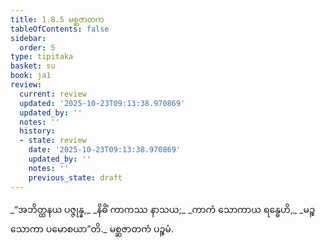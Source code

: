 ```yaml
---
title: 1.8.5 မစ္ဆဇာတက
tableOfContents: false
sidebar:
  order: 5
type: tipitaka
basket: su
book: ja1
review:
  current: review
  updated: '2025-10-23T09:13:38.970869'
  updated_by: ''
  notes: ''
  history:
  - state: review
    date: '2025-10-23T09:13:38.970869'
    updated_by: ''
    notes: ''
    previous_state: draft
---
```



<ReviewStatus review={frontmatter.review} showDetails={true} />

<HypothesisAnnotation frontmatter={frontmatter} />

<DynamicBreadcrumb />

<Division number="75" book="ja1" e="ch" v="22" p="18">

<Paragraph number="165" type="verses" book="ja1">
_“အဘိတ္ထနယ ပဇ္ဇုန္န,_  
_နိဓိံ ကာကဿ နာသယ;_  
_ကာကံ သောကာယ ရန္ဓေဟိ,_  
_မဉ္စ သောကာ ပမောစယာ”တိ._  


</Paragraph>
</Division>

<Paragraph number="166" type="center" book="ja1">
မစ္ဆဇာတကံ ပဉ္စမံ.
</Paragraph>